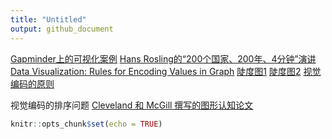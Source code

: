 ```yaml
---
title: "Untitled"
output: github_document
---
```


[Gapminder上的可视化案例](https://www.gapminder.org/tools/#$locale$id=en;&chart-type=bubbles)
[Hans Rosling的“200个国家、200年、4分钟”演讲](https://www.youtube.com/watch?v=jbkSRLYSojo)
[Data Visualization: Rules for Encoding Values in Graph](https://www.perceptualedge.com/articles/b-eye/encoding_values_in_graph.pdf)
[陡度图1](https://www.edwardtufte.com/bboard/q-and-a-fetch-msg?msg_id=0003nk)
[陡度图2](https://charliepark.org/slopegraphs/)
[视觉编码的原则](http://www.perceptualedge.com/articles/b-eye/encoding_values_in_graph.pdf)

视觉编码的排序问题
[Cleveland 和 McGill 撰写的图形认知论文](https://web.cs.dal.ca/~sbrooks/csci4166-6406/seminars/readings/Cleveland_GraphicalPerception_Science85.pdf)

```r
knitr::opts_chunk$set(echo = TRUE)
```
